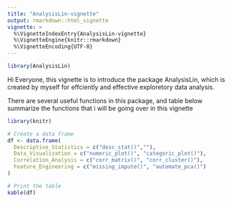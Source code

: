 ```yaml
---
title: "AnalysisLin-vignette"
output: rmarkdown::html_vignette
vignette: >
  %\VignetteIndexEntry{AnalysisLin-vignette}
  %\VignetteEngine{knitr::rmarkdown}
  %\VignetteEncoding{UTF-8}
---
```


```r
library(AnalysisLin)
```

Hi Everyone, this vignette is to introduce the package AnalysisLin, which is created by myself for effciently and effective exploretory data analysis.

There are several useful functions in this package, and table below summarize the functions that i will be going over in this vignette
```r
library(knitr)
```


```r
# Create a data frame
df <- data.frame(
  Descriptive_Statistics = c("desc_stat()",""),
  Data_Visualization = c("numeric_plot()", "categoric_plot()"),
  Correlation_Analysis = c("corr_matrix()", "corr_cluster()"),
  Feature_Engineering = c("missing_impute()", "automate_pca()")
)

# Print the table
kable(df)
```

